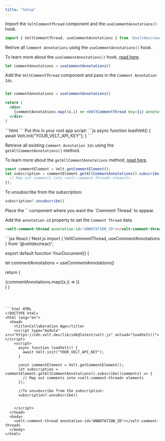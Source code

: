 ```yaml
---
title: "Setup"
---
```



<Tabs>
<Tab title="React / Next.js">

<Steps titleSize="h2">

<Step title="Import the VeltCommentThread component and the useCommentAnnotations() hook. ">

Import the `VeltCommentThread` component and the `useCommentAnnotations()` hook.

```jsx
import { VeltCommentThread, useCommentAnnotations } from '@veltdev/react';
```

</Step>



<Step title="Retrieve all Comment Annotation Ids">

Retrive all `Comment Annotations` using the `useCommentAnnotations()` hook.

To learn more about the `useCommentAnnotations()` hook, [read here](/api-reference/hooks/hooks#usecommentannotations).

```jsx
let commentAnnotations = useCommentAnnotations()
```


</Step>


<Step title="Add the VeltCommentThread component">

Add the `VeltCommentThread` component and pass in the `Comment Annotation Ids`.

```jsx

let commentAnnotations = useCommentAnnotations()

return (
  <div>
    {commentAnnotations.map((x,i) => <VeltCommentThread key={i} annotationId={x.annotationId}/>)}
  </div>
)
```

</Step>

</Steps>










</Tab>


<Tab title="HTML / Other Frameworks">

<Steps titleSize="h2">

<Step title="Import the Velt Script tag">
```html
<script type="module" src="https://cdn.velt.dev/lib/sdk@latest/velt.js" onload="loadVelt()"></script>
```
</Step>

<Step title="Initialize with your API Key">
Put this in your root app script:
```js
async function loadVelt() {
    await Velt.init("YOUR_VELT_API_KEY");
}
```
</Step>

<Step title="Retrieve all Comment Annotation Ids">

Retrieve all existing `Comment Annotation Ids` using the `getAllCommentAnnotations()` method.

To learn more about the `getAllCommentAnnotations` method, [read here](/async-collaboration/comments/customize-behavior/retrieve-comments).


```js
const commentElement = Velt.getCommentElement();
let subscription = commentElement.getAllCommentAnnotations().subscribe((comments) => {
  // Map out comments into <velt-comment-thread> elements
});
```

To unsubscribe from the subscription:
```jsx
subscription?.unsubscribe()
```

</Step>

<Step title="Place the <velt-comment-thread> component">
Place the `<velt-comment-thread>` component where you want the `Comment Thread` to appear.

Add the `annotation-id` property to set the `Comment Thread` data.

```html
<velt-comment-thread annotation-id="ANNOTATION_ID"></velt-comment-thread>
```
</Step>



</Steps>


   


</Tab>
</Tabs>

<RequestExample>
```jsx React / Next.js
import { VeltCommentThread, useCommentAnnotations } from '@veltdev/react';

export default function YourDocument() {

  let commentAnnotations = useCommentAnnotations()

  return (
    <div>
      {commentAnnotations.map((x,i) => <VeltCommentThread key={i} annotationId={x.annotationId}/>)}
    </div>
  )
}
```



```html HTML
<!DOCTYPE html>
<html lang="en">
  <head>
    <title>Collaboration App</title>
    <script type="module" src="https://cdn.velt.dev/lib/sdk@latest/velt.js" onload="loadVelt()"></script>
    <script>
      async function loadVelt() {
        await Velt.init("YOUR_VELT_API_KEY");
      }

      const commentElement = Velt.getCommentElement();
      let subscription = commentElement.getAllCommentAnnotations().subscribe((comments) => {
        // Map out comments into <velt-comment-thread> elements
      });

      //To unsubscribe from the subscription:
      subscription?.unsubscribe()


    </script>
  </head>
  <body>
    <velt-comment-thread annotation-id="ANNOTATION_ID"></velt-comment-thread>
  </body>
</html>
```

</RequestExample>